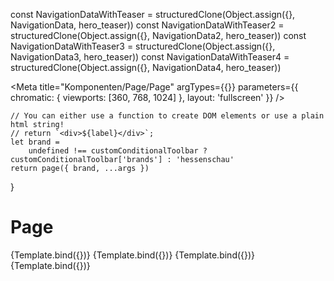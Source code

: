 const NavigationDataWithTeaser  = structuredClone(Object.assign({}, NavigationData, hero_teaser))
const NavigationDataWithTeaser2 = structuredClone(Object.assign({}, NavigationData2, hero_teaser))
const NavigationDataWithTeaser3 = structuredClone(Object.assign({}, NavigationData3, hero_teaser))
const NavigationDataWithTeaser4 = structuredClone(Object.assign({}, NavigationData4, hero_teaser))

<Meta
    title="Komponenten/Page/Page"
    argTypes={{}}
    parameters={{
        chromatic: { 
            viewports: [360, 768, 1024]
        },
        layout: 'fullscreen' }}
/>

    // You can either use a function to create DOM elements or use a plain html string!
    // return `<div>${label}</div>`;
    let brand =
        undefined !== customConditionalToolbar ? customConditionalToolbar['brands'] : 'hessenschau'
    return page({ brand, ...args })
}

# Page

<Preview withToolbar>
    <Story name="Default" args={NavigationData}>
        {Template.bind({})}
    </Story>
    <Story name="With Unwetter" args={NavigationData2}>
        {Template.bind({})}
    </Story>
    <Story name="With subnav open" args={NavigationData3}>
        {Template.bind({})}
    </Story>
    <Story name="With subnav open and Service Nav Item active" args={NavigationData4}>
        {Template.bind({})}
    </Story>
</Preview>

<ArgsTable story="Default" />
